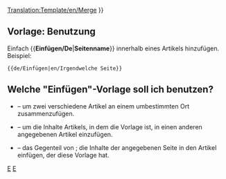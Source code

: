 <noinclude>[[Translation:Template/en/Merge]]</noinclude><noinclude>
</noinclude>
{{de/Ambox| Typ   = Bewegen
| Bild  = en/Merge.png
| Text  =  {{#IF: {{{1|}}} |Es wurde vorgeschlagen, dass dieser Artikel in [https://www.wikipedia.org/wiki/Wikipedia:Merging and moving pages eingefügt] werden soll.<!--
                            --> ''[[:{{NAMESPACE}}:{{{1}}}|{{{1}}}]]''. ([[:{{NAMESPACE}} talk:{{{1}}}|Discuss]])| Keine Seite wurde angegeben. Bitte diese Vorlage löschen oder aktualisieren.
}} }}<includeonly>{{{2|[[Category:en/Articles to be merged|{{PAGENAME}}]]}}}</includeonly><noinclude>

==Vorlage: Benutzung==
Einfach <nowiki>{{</nowiki>'''Einfügen/De'''|'''Seitenname'''<nowiki>}}</nowiki> innerhalb eines Artikels hinzufügen. Beispiel:
<pre>{{de/Einfügen|en/Irgendwelche Seite}}</pre>

== Welche "Einfügen"-Vorlage soll ich benutzen? ==
* {{en/S|de/Einfügen}} &ndash; um zwei verschiedene Artikel an einem umbestimmten Ort zusammenzufügen.
* {{en/S|de/Einfügenin}} &ndash; um die Inhalte Artikels, in dem die Vorlage ist, in einen anderen angegebenen Artikel einzufügen.
* {{en/S|de/Einfügenvon}} &ndash; das Gegenteil von {{en/S|de/Einfügenin}}; die Inhalte der angegebenen Seite in den Artikel einfügen, der diese Vorlage hat.

[[Category:de/Vorlagen|E]][[Category:de/Message-Boxen|E]]</noinclude>